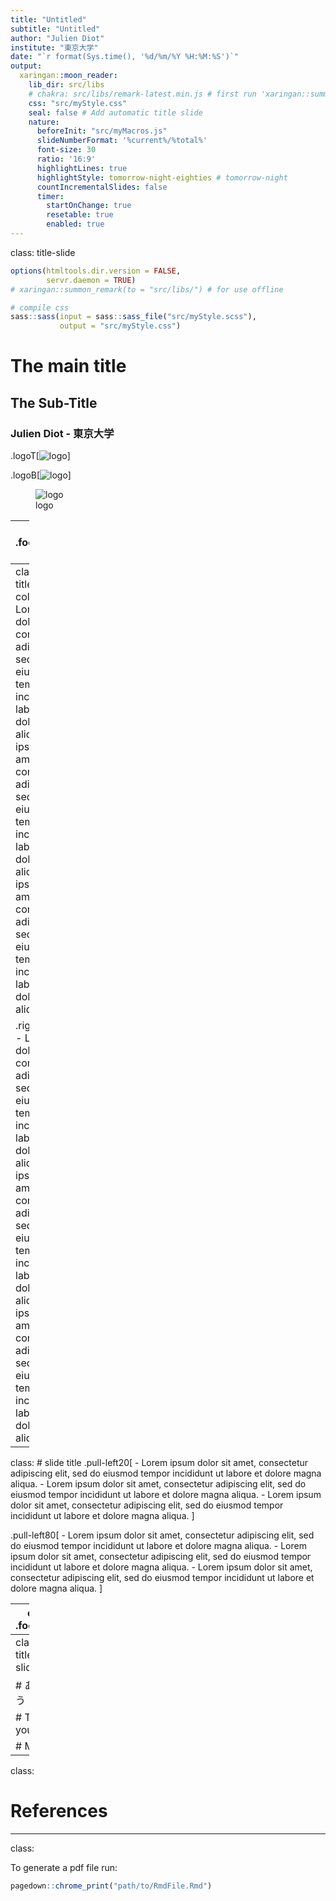 ```yaml
---
title: "Untitled"
subtitle: "Untitled"
author: "Julien Diot"
institute: "東京大学"
date: "`r format(Sys.time(), '%d/%m/%Y %H:%M:%S')`"
output:
  xaringan::moon_reader:
    lib_dir: src/libs
    # chakra: src/libs/remark-latest.min.js # first run 'xaringan::summon_remark(to = "src/libs/")'
    css: "src/myStyle.css"
    seal: false # Add automatic title slide
    nature:
      beforeInit: "src/myMacros.js"
      slideNumberFormat: '%current%/%total%'
      font-size: 30
      ratio: '16:9'
      highlightLines: true
      highlightStyle: tomorrow-night-eighties # tomorrow-night
      countIncrementalSlides: false
      timer: 
        startOnChange: true
        resetable: true
        enabled: true
---
```

class: title-slide

```r
options(htmltools.dir.version = FALSE,
        servr.daemon = TRUE)
# xaringan::summon_remark(to = "src/libs/") # for use offline

# compile css
sass::sass(input = sass::sass_file("src/myStyle.scss"),
           output = "src/myStyle.css")

```

<!-- add word cloud or logo image -->


# The main title

## The Sub-Title 

### Julien Diot - 東京大学

.logoT[![logo](src/img/UTlogo+Name.jpg)]

.logoB[![logo](src/img/UTlogo+Name.jpg)]

![logo](src/img/UTlogo.png)

---
class: 
.footnote[Hello world]


# Introduction

- Lorem ipsum dolor sit amet, consectetur adipiscing elit, sed do eiusmod tempor incididunt ut labore et dolore magna aliqua. 
- Lorem ipsum dolor sit amet, consectetur adipiscing elit, sed do eiusmod tempor incididunt ut labore et dolore magna aliqua. 
- Lorem ipsum dolor sit amet, consectetur adipiscing elit, sed do eiusmod tempor incididunt ut labore et dolore magna aliqua. 

## subtest

---
class: 
# slide title
.left-column[
- Lorem ipsum dolor sit amet, consectetur adipiscing elit, sed do eiusmod tempor incididunt ut labore et dolore magna aliqua. 
- Lorem ipsum dolor sit amet, consectetur adipiscing elit, sed do eiusmod tempor incididunt ut labore et dolore magna aliqua. 
- Lorem ipsum dolor sit amet, consectetur adipiscing elit, sed do eiusmod tempor incididunt ut labore et dolore magna aliqua. 
]

.right-column[
- Lorem ipsum dolor sit amet, consectetur adipiscing elit, sed do eiusmod tempor incididunt ut labore et dolore magna aliqua. 
- Lorem ipsum dolor sit amet, consectetur adipiscing elit, sed do eiusmod tempor incididunt ut labore et dolore magna aliqua. 
- Lorem ipsum dolor sit amet, consectetur adipiscing elit, sed do eiusmod tempor incididunt ut labore et dolore magna aliqua. 
]

---
class: 
# slide title
.pull-left20[
- Lorem ipsum dolor sit amet, consectetur adipiscing elit, sed do eiusmod tempor incididunt ut labore et dolore magna aliqua. 
- Lorem ipsum dolor sit amet, consectetur adipiscing elit, sed do eiusmod tempor incididunt ut labore et dolore magna aliqua. 
- Lorem ipsum dolor sit amet, consectetur adipiscing elit, sed do eiusmod tempor incididunt ut labore et dolore magna aliqua. 
]

.pull-left80[
- Lorem ipsum dolor sit amet, consectetur adipiscing elit, sed do eiusmod tempor incididunt ut labore et dolore magna aliqua. 
- Lorem ipsum dolor sit amet, consectetur adipiscing elit, sed do eiusmod tempor incididunt ut labore et dolore magna aliqua. 
- Lorem ipsum dolor sit amet, consectetur adipiscing elit, sed do eiusmod tempor incididunt ut labore et dolore magna aliqua. 
]

---
class:
.footnote[]

# Image

![:width 90%](src/img/UTlogo+Name.jpg)]


.pull-left66[


---
class: title-slide-final

# ありがとう

# Thank you

# Merci


---
class: 

# References

---
class:

To generate a pdf file run:

```r
pagedown::chrome_print("path/to/RmdFile.Rmd")
```
